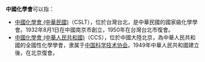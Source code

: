 '''中國化學會'''可以指：
* [[中國化學會_(中華民國)|中國化學會 (中華民國)]]（CSLT），位於台灣台北，是中華民國的國家級化學學會。1932年8月1日在中國南京市創立，1950年在台灣台北市復會。
* [[中國化學會_(中華人民共和國)|中國化學會 (中華人民共和國)]]（CCS），位於中國大陸北京，為中華人民共和國的全國性化學學會，隶属于[[中国科学技术协会|中国科学技术协会]]。1949年中華人民共和國建立後，在北京復會。

{{Disambig|cat=五字组织机构消歧义}}